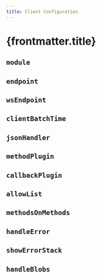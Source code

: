 ```yaml
---
title: Client Configuration
---
```


# {frontmatter.title}

## `module`

## `endpoint`

## `wsEndpoint`

## `clientBatchTime`

## `jsonHandler`

## `methodPlugin`

## `callbackPlugin`

## `allowList`

## `methodsOnMethods`

## `handleError`

## `showErrorStack`

## `handleBlobs`
